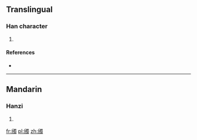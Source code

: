 ==Translingual==

===Han character===
{{Han char|rn=69|rad=斤|as=13|sn=17|four=7622<sub>7</sub>|canj=竹中田中戈 (HLWLI)|ids=⿰[[斤]][[蜀]]}}

# {{defn|Han|sort=斤13}}

====References====
* {{Han ref|kx=0480.320|dkj=13605|hdz=32028.040|uh=65B6|ud=26038|bh=ECF0|bd=60656}}

----

==Mandarin==

===Hanzi===
{{cmn-hanzi|pin=[[chù]] ([[chu4]])|wg=ch'u<sup>4</sup>}}

# {{defn|lang=cmn|sort=斤13}}

[[fr:斶]]
[[pl:斶]]
[[zh:斶]]